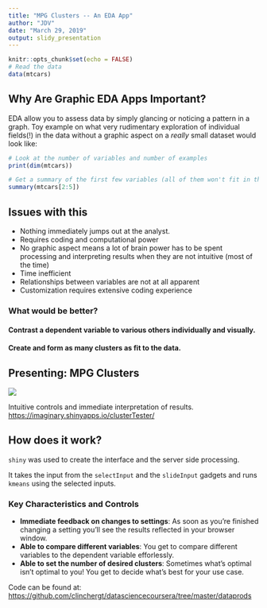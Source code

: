 ```yaml
---
title: "MPG Clusters -- An EDA App"
author: "JDV"
date: "March 29, 2019"
output: slidy_presentation
---
```


```r
knitr::opts_chunk$set(echo = FALSE)
# Read the data
data(mtcars)
```

## Why Are Graphic EDA Apps Important?

EDA allow you to assess data by simply glancing or noticing a pattern in a graph.
Toy example on what very rudimentary exploration of individual fields(!) in the data without a graphic aspect on a *really* small dataset would look like: 

```r
# Look at the number of variables and number of examples
print(dim(mtcars))

# Get a summary of the first few variables (all of them won't fit in the slide!)
summary(mtcars[2:5])
```

## Issues with this

- Nothing immediately jumps out at the analyst.
- Requires coding and computational power
- No graphic aspect means a lot of brain power has to be spent processing and interpreting results when they are not intuitive (most of the time)
- Time inefficient
- Relationships between variables are not at all apparent
- Customization requires extensive coding experience

### What would be better?

#### Contrast a dependent variable to various others individually and visually. 

#### Create and form as many clusters as fit to the data.

## Presenting: MPG Clusters

![](mpgclustersapp.PNG)

Intuitive controls and immediate interpretation of results. <https://imaginary.shinyapps.io/clusterTester/>

## How does it work?

`shiny` was used to create the interface and the server side processing.

It takes the input from the `selectInput` and the `slideInput` gadgets and runs `kmeans` using the selected inputs.

### Key Characteristics and Controls

- **Immediate feedback on changes to settings**: As soon as you're finished changing a setting you'll see the results reflected in your browser window.
- **Able to compare different variables**: You get to compare different variables to the dependent variable efforlessly.
- **Able to set the number of desired clusters**: Sometimes what's optimal isn't optimal to you! You get to decide what's best for your use case.

Code can be found at: <https://github.com/clinchergt/datasciencecoursera/tree/master/dataprods>

